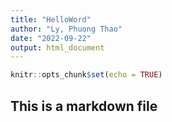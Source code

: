 ```yaml
---
title: "HelloWord"
author: "Ly, Phuong Thao"
date: "2022-09-22"
output: html_document
---
```


```r
knitr::opts_chunk$set(echo = TRUE)
```

## This is a markdown file

